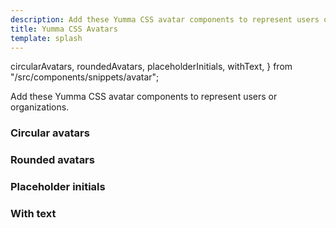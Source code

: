 ```yaml
---
description: Add these Yumma CSS avatar components to represent users or organizations.
title: Yumma CSS Avatars
template: splash
---
```


  circularAvatars,
  roundedAvatars,
  placeholderInitials,
  withText,
} from "/src/components/snippets/avatar";

Add these Yumma CSS avatar components to represent users or organizations.

### Circular avatars

<Preview
  data={circularAvatars}
  useCenter
  usePadding
  useTabs
  useVersion="2.0.0"
/>

### Rounded avatars

<Preview
  data={roundedAvatars}
  useCenter
  usePadding
  useTabs
  useVersion="2.0.0"
/>

### Placeholder initials

<Preview
  data={placeholderInitials}
  useCenter
  usePadding
  useTabs
  useVersion="2.0.0"
/>

### With text

<Preview data={withText} useCenter usePadding useTabs useVersion="2.0.0" />
